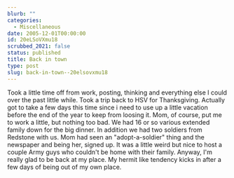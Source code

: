 ```yaml
---
blurb: ""
categories:
  - Miscellaneous
date: 2005-12-01T00:00:00
id: 20eLSoVXmu18
scrubbed_2021: false
status: published
title: Back in town
type: post
slug: back-in-town--20elsovxmu18
---
```


Took a little time off from work, posting, thinking and everything
else I could over the past little while. Took a trip back to HSV
for Thanksgiving. Actually got to take a few days this time since i
need to use up a little vacation before the end of the year to keep
from loosing it. Mom, of course, put me to work a little, but
nothing too bad. We had 16 or so various extended family down for
the big dinner. In addition we had two soldiers from Redstone with
us. Mom had seen an "adopt-a-soldier" thing and the newspaper and
being her, signed up. It was a little weird but nice to host a
couple Army guys who couldn't be home with their family. Anyway,
I'm really glad to be back at my place. My hermit like tendency
kicks in after a few days of being out of my own place.